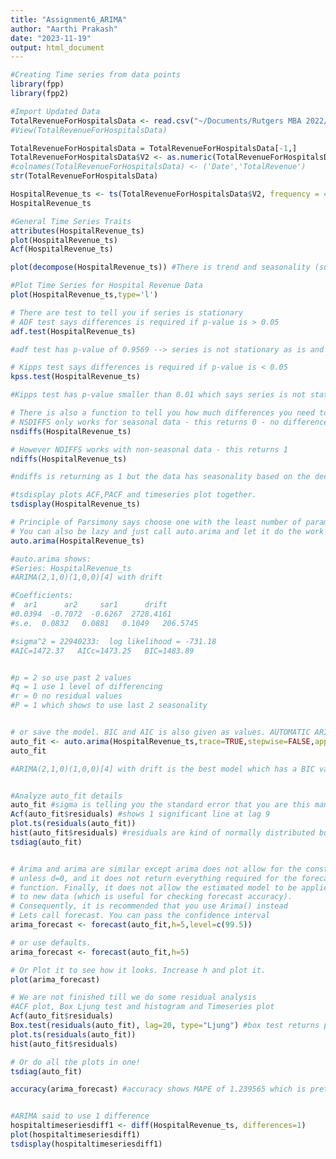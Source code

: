 ```yaml
---
title: "Assignment6_ARIMA"
author: "Aarthi Prakash"
date: "2023-11-19"
output: html_document
---
```


```r

#Creating Time series from data points
library(fpp)
library(fpp2)

#Import Updated Data
TotalRevenueForHospitalsData <- read.csv("~/Documents/Rutgers MBA 2022/Fall 2023/[0] Business Forecasting/Week 3/Assignment3/TotalRevenueForHospitalsData.csv", header=FALSE)
#View(TotalRevenueForHospitalsData)

TotalRevenueForHospitalsData = TotalRevenueForHospitalsData[-1,]
TotalRevenueForHospitalsData$V2 <- as.numeric(TotalRevenueForHospitalsData$V2)
#colnames(TotalRevenueForHospitalsData) <- ('Date','TotalRevenue')
str(TotalRevenueForHospitalsData)

HospitalRevenue_ts <- ts(TotalRevenueForHospitalsData$V2, frequency = 4, start = c(2004,4))
HospitalRevenue_ts

#General Time Series Traits
attributes(HospitalRevenue_ts)
plot(HospitalRevenue_ts)
Acf(HospitalRevenue_ts)

plot(decompose(HospitalRevenue_ts)) #There is trend and seasonality (subtle)

#Plot Time Series for Hospital Revenue Data
plot(HospitalRevenue_ts,type='l')

# There are test to tell you if series is stationary
# ADF test says differences is required if p-value is > 0.05
adf.test(HospitalRevenue_ts)

#adf test has p-value of 0.9569 --> series is not stationary as is and differences are required

# Kipps test says differences is required if p-value is < 0.05
kpss.test(HospitalRevenue_ts)

#Kipps test has p-value smaller than 0.01 which says series is not stationary as is and differences are required

# There is also a function to tell you how much differences you need to do!
# NSDIFFS only works for seasonal data - this returns 0 - no differences required for ARIMA
nsdiffs(HospitalRevenue_ts)

# However NDIFFS works with non-seasonal data - this returns 1
ndiffs(HospitalRevenue_ts)

#ndiffs is returning as 1 but the data has seasonality based on the decompose function

#tsdisplay plots ACF,PACF and timeseries plot together.
tsdisplay(HospitalRevenue_ts)

# Principle of Parsimony says choose one with the least number of parameters
# You can also be lazy and just call auto.arima and let it do the work for you.
auto.arima(HospitalRevenue_ts)

#auto.arima shows: 
#Series: HospitalRevenue_ts 
#ARIMA(2,1,0)(1,0,0)[4] with drift 

#Coefficients:
#  ar1      ar2     sar1      drift
#0.0394  -0.7072  -0.6267  2728.4161
#s.e.  0.0832   0.0881   0.1049   206.5745

#sigma^2 = 22940233:  log likelihood = -731.18
#AIC=1472.37   AICc=1473.25   BIC=1483.89


#p = 2 so use past 2 values
#q = 1 use 1 level of differencing
#r = 0 no residual values
#P = 1 which shows to use last 2 seasonality


# or save the model. BIC and AIC is also given as values. AUTOMATIC ARIMA spits out the answer
auto_fit <- auto.arima(HospitalRevenue_ts,trace=TRUE,stepwise=FALSE,approximation=FALSE)
auto_fit

#ARIMA(2,1,0)(1,0,0)[4] with drift is the best model which has a BIC value of 1473.249


#Analyze auto_fit details
auto_fit #sigma is telling you the standard error that you are this many years off
Acf(auto_fit$residuals) #shows 1 significant line at lag 9
plot.ts(residuals(auto_fit))
hist(auto_fit$residuals) #residuals are kind of normally distributed but is slightly skewed right
tsdiag(auto_fit)


# Arima and arima are similar except arima does not allow for the constant c
# unless d=0, and it does not return everything required for the forecast()
# function. Finally, it does not allow the estimated model to be applied
# to new data (which is useful for checking forecast accuracy).
# Consequently, it is recommended that you use Arima() instead
# Lets call forecast. You can pass the confidence interval
arima_forecast <- forecast(auto_fit,h=5,level=c(99.5))

# or use defaults.
arima_forecast <- forecast(auto_fit,h=5)

# Or Plot it to see how it looks. Increase h and plot it.
plot(arima_forecast)

# We are not finished till we do some residual analysis
#ACF plot, Box Ljung test and histogram and Timeseries plot
Acf(auto_fit$residuals)
Box.test(residuals(auto_fit), lag=20, type="Ljung") #box test returns p-value of 0.6106
plot.ts(residuals(auto_fit))
hist(auto_fit$residuals)

# Or do all the plots in one!
tsdiag(auto_fit)

accuracy(arima_forecast) #accuracy shows MAPE of 1.239565 which is pretty low


#ARIMA said to use 1 difference
hospitaltimeseriesdiff1 <- diff(HospitalRevenue_ts, differences=1)
plot(hospitaltimeseriesdiff1)
tsdisplay(hospitaltimeseriesdiff1)

```